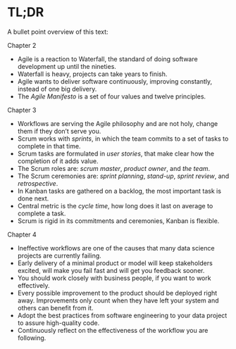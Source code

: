 # TL;DR

A bullet point overview of this text:

Chapter 2

* Agile is a reaction to Waterfall, the standard of doing software development up until the nineties.
* Waterfall is heavy, projects can take years to finish.
* Agile wants to deliver software continuously, improving constantly, instead of one big delivery.
* The *Agile Manifesto* is a set of four values and twelve principles.

Chapter 3

* Workflows are serving the Agile philosophy and are not holy, change them if they don't serve you.
* Scrum works with *sprints*, in which the team commits to a set of tasks to complete in that time.
* Scrum tasks are formulated in *user stories*, that make clear how the completion of it adds value.
* The Scrum roles are: *scrum master*, *product owner*, and *the team*.
* The Scrum ceremonies are: *sprint planning*, *stand-up*, *sprint review*, and *retrospective*.
* In Kanban tasks are gathered on a backlog, the most important task is done next.
* Central metric is the *cycle time*, how long does it last on average to complete a task.
* Scrum is rigid in its commitments and ceremonies, Kanban is flexible.

Chapter 4

* Ineffective workflows are one of the causes that many data science projects are currently failing.
* Early delivery of a minimal product or model will keep stakeholders excited, will make you fail fast and will get you feedback sooner.
* You should work closely with business people, if you want to work effectively.
* Every possible improvement to the product should be deployed right away.
Improvements only count when they have left your system and others can benefit from it.
* Adopt the best practices from software engineering to your data project to assure high-quality code.
* Continuously reflect on the effectiveness of the workflow you are following.


